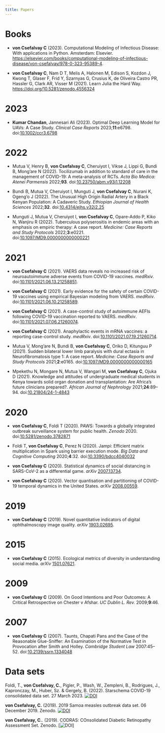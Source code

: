 ```yaml
---
title: Papers
---
```


# Books

- **von Csefalvay C** (2023). Computational Modeling of Infectious Disease: With applications in Python. Amsterdam: Elsevier. [https://elsevier.com/books/computational-modeling-of-infectious-disease/von-csefalvay/978-0-323-95389-4](https://elsevier.com/books/computational-modeling-of-infectious-disease/von-csefalvay/978-0-323-95389-4).

- **von Csefalvay C**, Nam D T, Melis A, Halonen M, Edison S, Kozdon J, Kwong T, Glaser F, Frid Y, Szarnyas G, Crusius K, de Oliveira Castro PR, Hassler G, Clark AR, Visser M (2021). Learn Julia the Hard Way. [https://doi.org/10.5281/zenodo.4556324](https://doi.org/10.5281/zenodo.4556324)

<!-- references -->

# 2023

- **Kumar Chandan**, Jannesari Ali (2023). Optimal Deep Learning Model for UAVs: A Case Study. _Clinical Case Reports_ 2023;**11**:e6798. doi:[10.1002/ccr3.6798](https://doi.org/10.1002/ccr3.6798)

# 2022

- Mutua V, Henry B, **von Csefalvay C**, Cheruiyot I, Vikse J, Lippi G, Bundi B, Mong’are N (2022). Tocilizumab in addition to standard of care in the management of COVID-19: A meta-analysis of RCTs. _Acta Bio Medica: Atenei Parmensis_ 2022;**93**. doi:[10.23750/abm.v93i1.12208](https://doi.org/10.23750/abm.v93i1.12208)

- Bundi B, Mutua V, Cheruiyot I, Munguti J, **von Csefalvay C**, Nurani K, Ogeng’o J (2022). The Unusual High Origin Radial Artery in a Black Kenyan Population: A Cadaveric Study. _Ethiopian Journal of Health Sciences_ 2022;**32**. doi:[10.4314/ejhs.v32i2.25](https://doi.org/10.4314/ejhs.v32i2.25)

- Munguti J, Mutua V, Cheruiyot I, **von Csefalvay C**, Opare-Addo P, Kiko N, Wanjiru R (2022). Tuberculous polyserositis in endemic areas with an emphasis on empiric therapy: A case report. _Medicine: Case Reports and Study Protocols_ 2022;**3**:e0221. doi:[10.1097/MD9.0000000000000221](https://doi.org/10.1097/MD9.0000000000000221)

# 2021

- **von Csefalvay C** (2021). VAERS data reveals no increased risk of neuroautoimmune adverse events from COVID-19 vaccines. _medRxiv_. doi:[10.1101/2021.06.13.21258851](https://doi.org/10.1101/2021.06.13.21258851).

- **von Csefalvay C** (2021). Early evidence for the safety of certain COVID-19 vaccines using empirical Bayesian modeling from VAERS. _medRxiv_. doi:[10.1101/2021.06.10.21258589](https://doi.org/10.1101/2021.06.10.21258589).

- **von Csefalvay C** (2021). A case-control study of autoimmune AEFIs following COVID-19 vaccination reported to VAERS. _medRxiv_. doi:[10.1101/2021.07.06.21260074](https://doi.org/10.1101/2021.07.06.21260074).

- **von Csefalvay C** (2021). Anaphylactic events in mRNA vaccines: a reporting case-control study. _medRxiv_. doi:[10.1101/2021.07.19.21260714](https://doi.org/10.1101/2021.07.19.21260714).

- Mutua V, Mong’are N, Bundi B, **von Csefalvay C**, Oriko D, Kitunguu P (2021). Sudden bilateral lower limb paralysis with dural ectasia in Neurofibromatosis type 1: A case report. _Medicine: Case Reports and Study Protocols_ 2021;**2**:e0165. doi:[10.1097/MD9.0000000000000165](https://doi.org/10.1097/MD9.0000000000000165)

- Mpekethu N, Mongare N, Mutua V, Wangari M, **von Csefalvay C**, Ojuka D (2021). Knowledge and attitudes of undergraduate medical students in Kenya towards solid organ donation and transplantation: Are Africa’s future clinicians prepared?. _African Journal of Nephrology_ 2021;**24**:89--94. doi:[10.21804/24-1-4843](https://doi.org/10.21804/24-1-4843)

# 2020

- **von Csefalvay C**, Foldi T (2020). PAWS: Towards a globally integrated outbreak surveillance system for public health. _Zenodo_ 2020. doi:[10.5281/zenodo.3782871](https://doi.org/10.5281/zenodo.3782871)

- Foldi T, **von Csefalvay C**, Perez N (2020). Jampi: Efficient matrix multiplication in Spark using barrier execution mode. _Big Data and Cognitive Computing_ 2020;**4**:32. doi:[10.3390/bdcc4040032](https://doi.org/10.3390/bdcc4040032)

- **von Csefalvay C** (2020). Statistical dynamics of social distancing in SARS-CoV-2 as a differential game. _arXiv_ [2007.13734](https://arxiv.org/abs/2007.13734).

- **von Csefalvay C** (2020). Vector quantisation and partitioning of COVID-19 temporal dynamics in the United States. _arXiv_ [2008.00559](https://arxiv.org/abs/2008.00559).

# 2019

- **von Csefalvay C** (2019). Novel quantitative indicators of digital ophthalmoscopy image quality. _arXiv_ [1903.02695](https://arxiv.org/abs/1903.02695).

# 2015

- **von Csefalvay C** (2015). Ecological metrics of diversity in understanding social media. _arXiv_ [1501.07621](https://arxiv.org/abs/1501.07621).

# 2009

- **von Csefalvay C** (2009). On Good Intentions and Poor Outcomes: A Critical Retrospective on Chester v Afshar. _UC Dublin L. Rev._ 2009;**9**:46.

# 2007

- **von Csefalvay C** (2007). Taunts, Chapati Pans and the Case of the Reasonable Glue-Sniffer: An Examination of the Normative Test in Provocation after Smith and Holley. _Cambridge Student Law_ 2007:45--52. doi:[10.2139/ssrn.1334048](https://doi.org/10.2139/ssrn.1334048)

<!-- /references -->



# Data sets

Foldi, T., **von Csefalvay, C.**, Pigler, P., Wash, W., Zempleni, B., Rodrigues, J., Kapronczay, M., Huber, Sz. & Gergely, B. (2022). Starschema COVID-19 consolidated data set. 27 March 2023. [![DOI](https://zenodo.org/badge/DOI/10.5281/zenodo.7774003.svg)](https://doi.org/10.5281/zenodo.7774003)

**von Csefalvay, C.** (2019). 2019 Samoa measles outbreak data set. 06 December 2019. Zenodo. [![DOI](https://zenodo.org/badge/DOI/10.5281/zenodo.3566012.svg)](https://doi.org/10.5281/zenodo.3566012)

**von Csefalvay, C.**. (2019). CODRAS: COnsolidated Diabetic Retinopathy Assessment Set. Zenodo. [![DOI](https://doi.org/10.5281/zenodo.2573205)]
